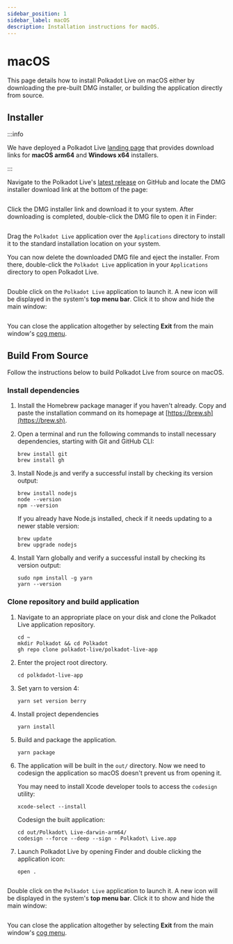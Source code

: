 ```yaml
---
sidebar_position: 1
sidebar_label: macOS
description: Installation instructions for macOS.
---
```



# macOS

This page details how to install Polkadot Live on macOS either by downloading the pre-built DMG installer, or building the application directly from source.

## Installer

:::info

We have deployed a Polkadot Live [landing page](https://polkadot-live.app/) that provides download links for **macOS arm64** and **Windows x64** installers.

:::

Navigate to the Polkadot Live's [latest release](https://github.com/polkadot-live/polkadot-live-app/releases/latest) on GitHub and locate the DMG installer download link at the bottom of the page:

<Img url="/img/getting-started/mac-release-assets.jpg" maxHeight="200px" />

Click the DMG installer link and download it to your system. After downloading is completed, double-click the DMG file to open it in Finder:

<Img url="/img/getting-started/mac-dmg-installer.png" maxHeight="250px" />

Drag the `Polkadot Live` application over the `Applications` directory to install it to the standard installation location on your system.

You can now delete the downloaded DMG file and eject the installer. From there, double-click the `Polkadot Live` application in your `Applications` directory to open Polkadot Live.

<Img url="/img/getting-started/mac-applications.png" maxHeight="220px" />

Double click on the `Polkadot Live` application to launch it. A new icon will be displayed in the system's **top menu bar**. Click it to show and hide the main window:

<Img url="/img/getting-started/mac-menu-icon.jpg" maxHeight="50px" />

You can close the application altogether by selecting **Exit** from the main window's [cog menu](/user-interface/main/overview#cog-menu).

## Build From Source

Follow the instructions below to build Polkadot Live from source on macOS.

### Install dependencies

1. Install the Homebrew package manager if you haven't already. Copy and paste the installation command on its homepage at [https://brew.sh](https://brew.sh).


2. Open a terminal and run the following commands to install necessary dependencies, starting with Git and GitHub CLI:
    ```
    brew install git
    brew install gh
    ```

3. Install Node.js and verify a successful install by checking its version output:
    ```
    brew install nodejs
    node --version
    npm --version
    ```

    If you already have Node.js installed, check if it needs updating to a newer stable version:
    ```
    brew update
    brew upgrade nodejs
    ```

4. Install Yarn globally and verify a successful install by checking its version output:
    ```
    sudo npm install -g yarn
    yarn --version
    ```

### Clone repository and build application

1. Navigate to an appropriate place on your disk and clone the Polkadot Live application repository.
    ```
    cd ~
    mkdir Polkadot && cd Polkadot
    gh repo clone polkadot-live/polkadot-live-app
    ```

2. Enter the project root directory.
    ```
    cd polkdadot-live-app
    ```

3. Set yarn to version 4:
    ```
    yarn set version berry
    ```

4. Install project dependencies
    ```
    yarn install
    ```

5. Build and package the application.
    ```
    yarn package
    ```

6. The application will be built in the `out/` directory. Now we need to codesign the application so macOS doesn't prevent us from opening it.
    
	You may need to install Xcode developer tools to access the `codesign` utility:
	```
    xcode-select --install
    ```

    Codesign the built application:
	```
	cd out/Polkadot\ Live-darwin-arm64/
	codesign --force --deep --sign - Polkadot\ Live.app
	```

7. Launch Polkadot Live by opening Finder and double clicking the application icon:
    ```
    open .
    ```

<Img url="/img/getting-started/mac-click-icon.png"  maxHeight="250px" />

Double click on the `Polkadot Live` application to launch it. A new icon will be displayed in the system's **top menu bar**. Click it to show and hide the main window:

<Img url="/img/getting-started/mac-menu-icon.jpg" maxHeight="50px" />

You can close the application altogether by selecting **Exit** from the main window's [cog menu](/user-interface/main/overview#cog-menu).
